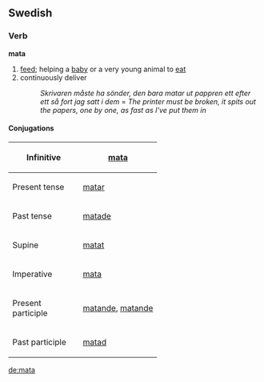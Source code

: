 ==Swedish==
===Verb===
'''mata'''
#[[feed]]; helping a [[baby]] or a very young animal to [[eat]]
#continuously deliver 
#:''Skrivaren måste ha sönder, den bara matar ut pappren ett efter ett så fort jag satt i dem'' = ''The printer must be broken, it spits out the papers, one by one, as fast as I've put them in''

====Conjugations====
{| border=1 cellspacing=0
|- align=center
! width=125 bgcolor="#FFFFF0" | Infinitive
| [[mata]]
|- align=center
! width=125 bgcolor="#FFFFF0" | Present tense
| [[matar]]
|- align=center
! width=125 bgcolor="#FFFFF0" | Past tense
| [[matade]]
|- align=center
! width=125 bgcolor="#FFFFF0" | Supine
| [[matat]]
|- align=center
! width=125 bgcolor="#FFFFF0" | Imperative
| [[mata]]
|- align=center
! width=125 bgcolor="#FFFFF0" | Present participle
| colspan=2 | [[matande]], [[matande]]
|- align=center
! width=125 bgcolor="#FFFFF0" | Past participle
| colspan=2 | [[matad]]
|}

[[de:mata]]